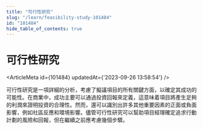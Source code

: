 ```yaml
---
title: "可行性研究"
slug: "/learn/feasibility-study-101484"
id: "101484"
hide_table_of_contents: true
---
```



# 可行性研究

<ArticleMeta id={101484} updatedAt={'2023-09-26 13:58:54'} />
<div className='border-solid border-b border-t-0 my-4 border-[var(--ifm-color-gray-300)]' />

可行性研究是一項詳細的分析，考慮了擬議項目的所有關鍵方面，以確定其成功的可能性。在商業中，成功主要可以通過投資回報來定義，這意味着項目將產生足夠的利潤來證明投資的合理性。然而，還可以識別出許多其他重要因素的正面或負面影響，例如社區反應和環境影響。儘管可行性研究可以幫助項目經理確定追求行動計劃的風險和回報，但在繼續之前應考慮幾個步驟。
